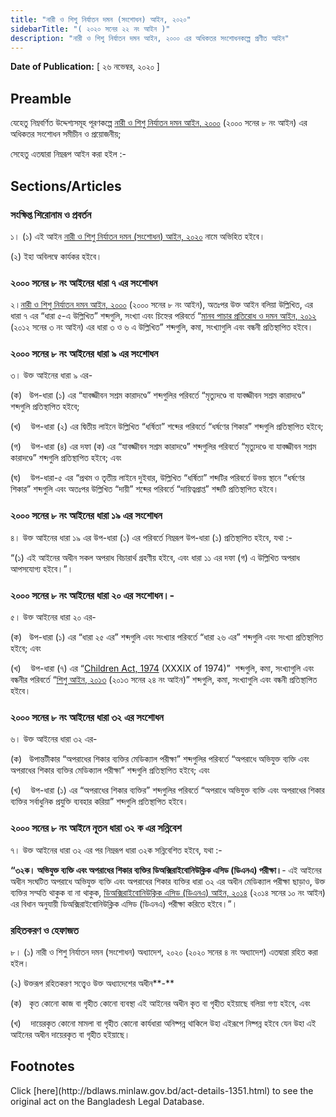 ```yaml
---
title: "নারী ও শিশু নির্যাতন দমন (সংশোধন) আইন, ২০২০"
sidebarTitle: "( ২০২০ সনের ২২ নং আইন )"
description: "নারী ও শিশু নির্যাতন দমন আইন, ২০০০ এর অধিকতর সংশোধনকল্পে প্রণীত আইন"
---
```


**Date of Publication:** [ ২৬ নভেম্বর, ২০২০ ]

## Preamble

যেহেতু নিম্নবর্ণিত উদ্দেশ্যসমূহ পূরণকল্পে [নারী ও শিশু নির্যাতন দমন আইন, ২০০০](/laws/act-835 "নারী ও শিশু নির্যাতন দমন আইন, ২০০০") (২০০০ সনের ৮ নং আইন) এর অধিকতর সংশোধন সমীচীন ও প্রয়োজনীয়;

সেহেতু এতদ্বারা নিম্নরূপ আইন করা হইল :-

## Sections/Articles

### সংক্ষিপ্ত শিরোনাম ও প্রবর্তন

১। (১) এই আইন [নারী ও শিশু নির্যাতন দমন (সংশোধন) আইন, ২০২০](/laws/act-1351 "নারী ও শিশু নির্যাতন দমন (সংশোধন) আইন, ২০২০") নামে অভিহিত হইবে।

(২) ইহা অবিলম্বে কার্যকর হইবে।

### ২০০০ সনের ৮ নং আইনের ধারা ৭ এর সংশোধন

২।[নারী ও শিশু নির্যাতন দমন আইন, ২০০০](/laws/act-835 "নারী ও শিশু নির্যাতন দমন আইন, ২০০০") (২০০০ সনের ৮ নং আইন), অতঃপর উক্ত আইন বলিয়া উল্লিখিত, এর ধারা ৭ এর “ধারা ৫-এ উল্লিখিত” শব্দগুলি, সংখ্যা এবং চিহ্নের পরিবর্তে “[মানব পাচার প্রতিরোধ ও দমন আইন, ২০১২](/laws/act-1086 "মানব পাচার প্রতিরোধ ও দমন আইন, ২০১২") (২০১২ সনের ৩ নং আইন) এর ধারা ৩ ও ৬ এ উল্লিখিত” শব্দগুলি, কমা, সংখ্যাগুলি এবং বন্ধনী প্রতিস্থাপিত হইবে।

### ২০০০ সনের ৮ নং আইনের ধারা ৯ এর সংশোধন

৩। উক্ত আইনের ধারা ৯ এর-

(ক)   উপ-ধারা (১) এর “যাবজ্জীবন সশ্রম কারাদণ্ডে” শব্দগুলির পরিবর্তে “মৃত্যুদণ্ডে বা যাবজ্জীবন সশ্রম কারাদণ্ডে” শব্দগুলি প্রতিস্থাপিত হইবে;

(খ)    উপ-ধারা (২) এর দ্বিতীয় লাইনে উল্লিখিত “ধর্ষিতা” শব্দের পরিবর্তে “ধর্ষণের শিকার” শব্দগুলি প্রতিস্থাপিত হইবে;

(গ)    উপ-ধারা (৪) এর দফা (ক) এর “যাবজ্জীবন সশ্রম কারাদণ্ডে” শব্দগুলির পরিবর্তে “মৃত্যুদণ্ডে বা যাবজ্জীবন সশ্রম কারাদণ্ডে” শব্দগুলি প্রতিস্থাপিত হইবে; এবং

(ঘ)    উপ-ধারা-৫ এর “প্রথম ও তৃতীয় লাইনে দুইবার, উল্লিখিত “ধর্ষিতা” শব্দটির পরিবর্তে উভয় স্থানে “ধর্ষণের শিকার” শব্দগুলি এবং অতঃপর উল্লিখিত “দায়ী” শব্দের পরিবর্তে “দায়িত্বপ্রাপ্ত” শব্দটি প্রতিস্থাপিত হইবে।

### ২০০০ সনের ৮ নং আইনের ধারা ১৯ এর সংশোধন

৪। উক্ত আইনের ধারা ১৯ এর উপ-ধারা (১) এর পরিবর্তে নিম্নরূপ উপ-ধারা (১) প্রতিস্থাপিত হইবে, যথা :-

“(১) এই আইনের অধীন সকল অপরাধ বিচারার্থ গ্রহণীয় হইবে, এবং ধারা ১১ এর দফা (গ) এ উল্লিখিত অপরাধ আপসযোগ্য হইবে।”।

### ২০০০ সনের ৮ নং আইনের ধারা ২০ এর সংশোধন।-

৫। উক্ত আইনের ধারা ২০ এর-

(ক)   উপ-ধারা (১) এর “ধারা ২৫ এর” শব্দগুলি এবং সংখ্যার পরিবর্তে “ধারা ২৬ এর” শব্দগুলি এবং সংখ্যা প্রতিস্থাপিত হইবে; এবং

(খ)    উপ-ধারা (৭) এর “[Children Act, 1974](/laws/act-470 "Children Act, 1974") (XXXIX of 1974)”  শব্দগুলি, কমা, সংখ্যাগুলি এবং বন্ধনীর পরিবর্তে “[শিশু আইন, ২০১৩](/laws/act-1119 "শিশু আইন, ২০১৩") (২০১৩ সনের ২৪ নং আইন)” শব্দগুলি, কমা, সংখ্যাগুলি এবং বন্ধনী প্রতিস্থাপিত হইবে।

### ২০০০ সনের ৮ নং আইনের ধারা ৩২ এর সংশোধন

৬। উক্ত আইনের ধারা ৩২ এর-

(ক)   উপান্তটীকার “অপরাধের শিকার ব্যক্তির মেডিক্যাল পরীক্ষা” শব্দগুলির পরিবর্তে “অপরাধে অভিযুক্ত ব্যক্তি এবং অপরাধের শিকার ব্যক্তির মেডিক্যাল পরীক্ষা” শব্দগুলি প্রতিস্থাপিত হইবে; এবং

(খ)    উপ-ধারা (১) এর “অপরাধের শিকার ব্যক্তির” শব্দগুলির পরিবর্তে “অপরাধে অভিযুক্ত ব্যক্তি এবং অপরাধের শিকার ব্যক্তির সর্বাধুনিক প্রযুক্তি ব্যবহার করিয়া” শব্দগুলি প্রতিস্থাপিত হইবে।

### ২০০০ সনের ৮ নং আইনে নূতন ধারা ৩২ ক এর সন্নিবেশ

৭। উক্ত আইনের ধারা ৩২ এর পর নিম্নরূপ ধারা ৩২ক সন্নিবেশিত হইবে, যথা :-

**“৩২ক। অভিযুক্ত ব্যক্তি এবং অপরাধের শিকার ব্যক্তির ডিঅক্সিরাইবোনিউক্লিক এসিড (ডিএনএ) পরীক্ষা।**- এই আইনের অধীন সংঘটিত অপরাধে অভিযুক্ত ব্যক্তি এবং অপরাধের শিকার ব্যক্তির ধারা ৩২ এর অধীন মেডিক্যাল পরীক্ষা ছাড়াও, উক্ত ব্যক্তির সম্মতি থাকুক বা না থাকুক, [ডিঅক্সিরাইবোনিউক্লিক এসিড (ডিএনএ) আইন, ২০১৪](/laws/act-1151 "ডিঅক্সিরাইবোনিউক্লিক এসিড (ডিএনএ) আইন, ২০১৪") (২০১৪ সনের ১০ নং আইন) এর বিধান অনুযায়ী ডিঅক্সিরাইবোনিউক্লিক এসিড (ডিএনএ) পরীক্ষা করিতে হইবে।”।

### রহিতকরণ ও হেফাজত

৮। (১) নারী ও শিশু নির্যাতন দমন (সংশোধন) অধ্যাদেশ, ২০২০ (২০২০ সনের ৪ নং অধ্যাদেশ) এতদ্বারা রহিত করা হইল।

(২) উক্তরূপ রহিতকরণ সত্ত্বেও উক্ত অধ্যাদেশের অধীন**-**

(ক)   কৃত কোনো কাজ বা গৃহীত কোনো ব্যবস্থা এই আইনের অধীন কৃত বা গৃহীত হইয়াছে বলিয়া গণ্য হইবে, এবং

(খ)    দায়েরকৃত কোনো মামলা বা গৃহীত কোনো কার্যধারা অনিষ্পন্ন থাকিলে উহা এইরূপে নিষ্পন্ন হইবে যেন উহা এই আইনের অধীন দায়েরকৃত বা গৃহীত হইয়াছে।

## Footnotes

<Note>
  Click [here](http://bdlaws.minlaw.gov.bd/act-details-1351.html) to see the original act on the Bangladesh Legal Database.
</Note>
